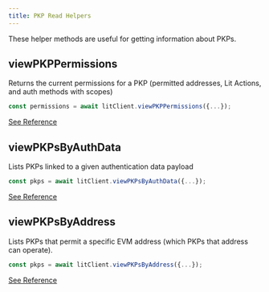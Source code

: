 ```yaml
---
title: PKP Read Helpers
---
```


These helper methods are useful for getting information about PKPs.

## viewPKPPermissions

Returns the current permissions for a PKP (permitted addresses, Lit Actions, and auth methods with scopes)

```ts
const permissions = await litClient.viewPKPPermissions({...});
```

[See Reference](/sdk/sdk-reference/lit-client/functions/createLitClient#viewpkppermissions)

## viewPKPsByAuthData

Lists PKPs linked to a given authentication data payload

```ts
const pkps = await litClient.viewPKPsByAuthData({...});
```

[See Reference](/sdk/sdk-reference/lit-client/functions/createLitClient#viewpkpsbyauthdata)

## viewPKPsByAddress

Lists PKPs that permit a specific EVM address (which PKPs that address can operate).

```ts
const pkps = await litClient.viewPKPsByAddress({...});
```

[See Reference](/sdk/sdk-reference/lit-client/functions/createLitClient#viewpkpsbyaddress)
